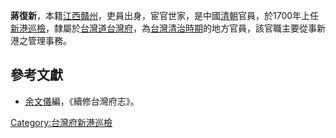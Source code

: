 '''蔣復新'''，本籍[[江西|江西]][[贛州|贛州]]，吏員出身，宦官世家，是中國[[清朝|清朝]]官員，於1700年上任[[新港鄉|新港]][[巡檢|巡檢]]，隸屬於[[台灣道|台灣道]][[台灣府|台灣府]]，為[[台灣清治時期|台灣清治時期]]的地方官員，該官職主要從事新港之管理事務。

==參考文獻==
*[[余文儀|余文儀]]編，《續修台灣府志》。
{{start box}}
{{s-before|[[馮志超|馮志超]]}}
{{s-title|[[台灣府|台灣府]][[新港鄉|新港]][[巡檢|巡檢]]|1700年上任}}
{{s-after|[[張知|張知]]}}
{{end box}}
{{清朝人物小作品}}

[[Category:台灣府新港巡檢|Category:台灣府新港巡檢]]